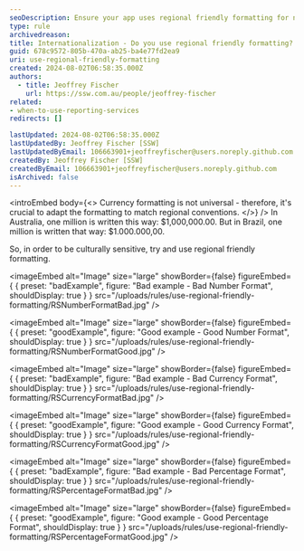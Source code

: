 ```yaml
---
seoDescription: Ensure your app uses regional friendly formatting for numbers, dates, and currency to enhance global user experience.
type: rule
archivedreason:
title: Internationalization - Do you use regional friendly formatting?
guid: 678c9572-805b-470a-ab25-ba4e77fd2ea9
uri: use-regional-friendly-formatting
created: 2024-08-02T06:58:35.000Z
authors:
  - title: Jeoffrey Fischer
    url: https://ssw.com.au/people/jeoffrey-fischer
related:
- when-to-use-reporting-services
redirects: []

lastUpdated: 2024-08-02T06:58:35.000Z
lastUpdatedBy: Jeoffrey Fischer [SSW]
lastUpdatedByEmail: 106663901+jeoffreyfischer@users.noreply.github.com
createdBy: Jeoffrey Fischer [SSW]
createdByEmail: 106663901+jeoffreyfischer@users.noreply.github.com
isArchived: false
---
```


<introEmbed
  body={<>
Currency formatting is not universal - therefore, it's crucial to adapt the formatting to match regional conventions.
  </>}
/>
In Australia, one million is written this way: $1,000,000.00.
But in Brazil, one million is written that way: $1.000.000,00.

So, in order to be culturally sensitive, try and use regional friendly formatting.

<imageEmbed
  alt="Image"
  size="large"
  showBorder={false}
  figureEmbed={ {
    preset: "badExample",
    figure: "Bad example - Bad Number Format",
    shouldDisplay: true
  } }
  src="/uploads/rules/use-regional-friendly-formatting/RSNumberFormatBad.jpg"
/>


<imageEmbed
  alt="Image"
  size="large"
  showBorder={false}
  figureEmbed={ {
    preset: "goodExample",
    figure: "Good example - Good Number Format",
    shouldDisplay: true
  } }
  src="/uploads/rules/use-regional-friendly-formatting/RSNumberFormatGood.jpg"
/>


<imageEmbed
  alt="Image"
  size="large"
  showBorder={false}
  figureEmbed={ {
    preset: "badExample",
    figure: "Bad example - Bad Currency Format",
    shouldDisplay: true
  } }
  src="/uploads/rules/use-regional-friendly-formatting/RSCurrencyFormatBad.jpg"
/>


<imageEmbed
  alt="Image"
  size="large"
  showBorder={false}
  figureEmbed={ {
    preset: "goodExample",
    figure: "Good example - Good Currency Format",
    shouldDisplay: true
  } }
  src="/uploads/rules/use-regional-friendly-formatting/RSCurrencyFormatGood.jpg"
/>


<imageEmbed
  alt="Image"
  size="large"
  showBorder={false}
  figureEmbed={ {
    preset: "badExample",
    figure: "Bad example - Bad Percentage Format",
    shouldDisplay: true
  } }
  src="/uploads/rules/use-regional-friendly-formatting/RSPercentageFormatBad.jpg"
/>


<imageEmbed
  alt="Image"
  size="large"
  showBorder={false}
  figureEmbed={ {
    preset: "goodExample",
    figure: "Good example - Good Percentage Format",
    shouldDisplay: true
  } }
  src="/uploads/rules/use-regional-friendly-formatting/RSPercentageFormatGood.jpg"
/>
